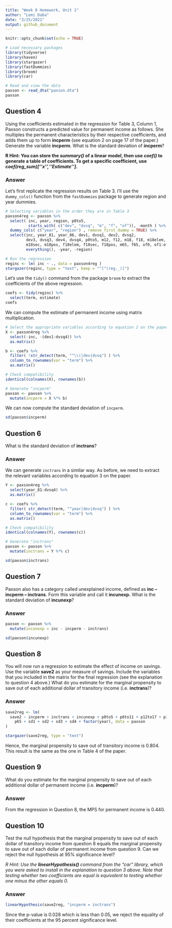 ```yaml
---
title: "Week 8 Homework, Unit 1"
author: "Lemi Daba"
date: "3/25/2021"
output: github_document
---
```


```r
knitr::opts_chunk$set(echo = TRUE)
```

```r
# Load necessary packages
library(tidyverse)
library(haven)
library(stargazer)
library(fastDummies)
library(broom)
library(car)
```


```r
# Read and view the data
paxson <- read_dta("paxson.dta")
paxson
```


## Question 4

Using the coefficients estimated in the regression for Table 3, Column 1, Paxson constructs a predicted value for permanent income as follows. She multiples the permanent characteristics by their respective coefficients, and adds them up to form **incperm** (see equation 2 on page 17 of the paper.) Generate the variable **incperm**. What is the standard deviation of **incperm**?

**R Hint: You can store the *summary()* of a linear model, then use *coef()* to generate a table of coefficients. To get a specific coefficient, use *coef(reg_sum)[‘’x’’,‘‘Estimate’’]*.**

### Answer

Let's first replicate the regression results on Table 3. I'll use the `dummy_cols()` function from the `fastDummies` package to generate region and year dummies.

```r
# Selecting variables in the order they are in Table 3
paxson4reg <- paxson %>% 
  select( inc, year, region, p0to5, 
          starts_with( c("dev", "dvsq", "m", "f", "of")), -month ) %>% 
  dummy_cols( c("year", "region") , remove_first_dummy = TRUE) %>% 
  select(inc, year_81, year_86, dev1, dvsq1, dev2, dvsq2, 
         dev3, dvsq3, dev4, dvsq4, p0to5, m12, f12, m18, f18, m18elem,
         m18sec, m18pos, f18elem, f18sec, f18pos, m65, f65, of0, of1:of5,
         everything(), -year, -region)

# Run the regression
reginc <- lm( inc ~ ., data = paxson4reg )  
stargazer(reginc, type = "text", keep = "^[^(reg._)]")
```

Let's use the `tidy()` command from the package `broom` to extract the coefficients of the above regression.

```r
coefs <- tidy(reginc) %>% 
  select(term, estimate)
coefs
```

We can compute the estimate of permanent income using matrix multiplication. 

```r
# Select the appropriate variables according to equation 2 on the paper
X <- paxson4reg %>% 
  select(-inc, -(dev1:dvsq4)) %>% 
  as.matrix()

b <- coefs %>%
  filter( !str_detect(term, "^\\(|dev|dvsq") ) %>%
  column_to_rownames(var = "term") %>% 
  as.matrix()

# Check compatibility
identical(colnames(X), rownames(b))
```

```r
# Generate "incperm"
paxson <- paxson %>% 
  mutate(incperm = X %*% b)
```


We can now compute the standard deviation of `incperm`.

```r
sd(paxson$incperm)
```

## Question 6

What is the standard deviation of **inctrans**?

### Answer

We can generate `inctrans` in a similar way. As before, we need to extract the relevant variables according to equation 3 on the paper.

```r
Y <- paxson4reg %>%
  select(year_81:dvsq4) %>%
  as.matrix()

c <- coefs %>%
  filter( str_detect(term, "^year|dev|dvsq") ) %>%
  column_to_rownames(var = "term") %>% 
  as.matrix()

# Check compatibility
identical(colnames(Y), rownames(c))
```

```r
# Generate "inctrans"
paxson <- paxson %>% 
  mutate(inctrans = Y %*% c)

sd(paxson$inctrans)
```

## Question 7

Paxson also has a category called unexplained income, defined as **inc – incperm – inctrans**. Form this variable and call it **incunexp.** What is the standard deviation of **incunexp**?

### Answer

```r
paxson <- paxson %>% 
  mutate(incunexp = inc - incperm - inctrans)

sd(paxson$incunexp)
```

## Question 8

You will now run a regression to estimate the effect of income on savings. Use the variable **save2** as your measure of savings. Include the variables that you included in the matrix for the final regression (see the explanation to question 4 above.) What do you estimate for the marginal propensity to save out of each additional dollar of transitory income (i.e. **inctrans**)?


### Answer

```r
save2reg <- lm(
  save2 ~ incperm + inctrans + incunexp + p0to5 + p6to11 + p12to17 + p18to64 +
    p65 + sd1 + sd2 + sd3 + sd4 + factor(year), data = paxson
)

stargazer(save2reg, type = "text")
```

Hence, the marginal propensity to save out of transitory income is 0.804. This result is the same as the one in Table 4 of the paper.


## Question 9

What do you estimate for the marginal propensity to save out of each additional dollar of permanent income (i.e. **incperm**)?

### Answer

From the regression in Question 8, the MPS for permanent income is 0.440.


## Question 10

Test the null hypothesis that the marginal propensity to save out of each dollar of transitory income from question 8 equals the marginal propensity to save out of each dollar of permanent income from question 9. Can we reject the null hypothesis at 95% significance level?

*R Hint: Use the __linearHypothesis()__ command from the “car” library, which you were asked to install in the explanation to question 3 above. Note that testing whether two coefficients are equal is equivalent to testing whether one minus the other equals 0.*


### Answer

```r
linearHypothesis(save2reg, "incperm = inctrans")
```

Since the p-value is 0.028 which is less than 0.05, we reject the equality of their coefficients at the 95 percent significance level.



















